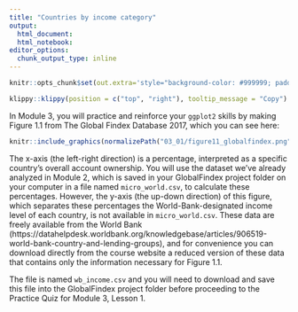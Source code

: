 ```yaml
---
title: "Countries by income category"
output: 
  html_document:
  html_notebook:
editor_options: 
  chunk_output_type: inline
---
```


```r
knitr::opts_chunk$set(out.extra='style="background-color: #999999; padding:7px; display: inline-block;"')
```


```r
klippy::klippy(position = c("top", "right"), tooltip_message = "Copy")
```

In Module 3, you will practice and reinforce your `ggplot2` skills by 
making Figure 1.1 from The Global Findex Database 2017, which you can see here:

```r
knitr::include_graphics(normalizePath("03_01/figure11_globalfindex.png"), rel_path = FALSE)
```

The x-axis (the left-right direction) is a percentage, interpreted as a specific
country's overall account ownership. You will use the dataset we've already
analyzed in Module 2, which is saved in your GlobalFindex project folder on your
computer in a file named `micro_world.csv`, to calculate these percentages. 
However, the y-axis (the up-down direction) of this figure, which separates
these percentages the World-Bank-designated income level of each country, is not 
available in `micro_world.csv`. These data are freely available from the World Bank
(https://datahelpdesk.worldbank.org/knowledgebase/articles/906519-world-bank-country-and-lending-groups), and for convenience you can download directly from the course website
a reduced version of these data that contains only the information necessary 
for Figure 1.1. 

The file is named `wb_income.csv` and you will need to download and save
this file into the GlobalFindex project folder before proceeding to the
Practice Quiz for Module 3, Lesson 1. 
